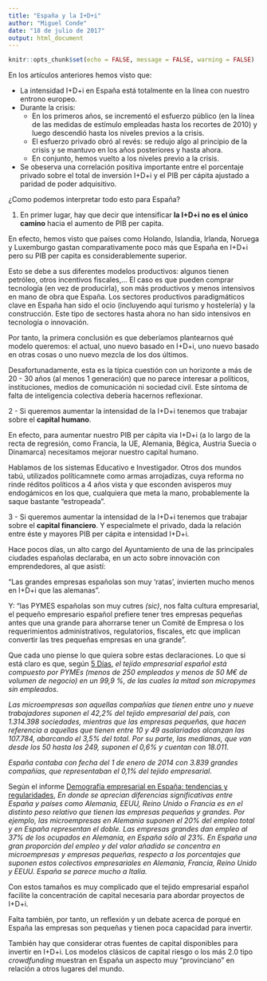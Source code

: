 ```yaml
---
title: "España y la I+D+i"
author: "Miguel Conde"
date: "18 de julio de 2017"
output: html_document
---
```


```r
knitr::opts_chunk$set(echo = FALSE, message = FALSE, warning = FALSE)
```

En los artículos anteriores hemos visto que:

* La intensidad I+D+i en España está totalmente en la línea con nuestro entrono europeo.
* Durante la crisis:
    + En los primeros años, se incrementó el esfuerzo público (en la línea de las medidas de estímulo empleadas hasta los recortes de 2010) y luego descendió hasta los niveles previos a la crisis.
    + El esfuerzo privado obró al revés: se redujo algo al principio de la crisis y se mantuvo en los años posteriores y hasta ahora.
    + En conjunto, hemos vuelto a los niveles previo a la crisis.
* Se obeserva una correlación positiva importante entre el porcentaje privado sobre el total de inversión I+D+i y el PIB per cápita ajustado a paridad de poder adquisitivo.

¿Como podemos interpretar todo esto para España?

1. En primer lugar, hay que decir que intensificar **la I+D+i no es el único camino** hacia el aumento de PIB per capita.

En efecto, hemos visto que países como Holando, Islandia, Irlanda, Noruega y Luxemburgo gastan comparativamente poco más que España en I+D+i pero su PIB per capita es considerablemente superior.

Esto se debe a sus diferentes modelos productivos: algunos tienen petróleo, otros incentivos fiscales,... El caso es que pueden comprar tecnología (en vez de producirla), son más productivos y menos intensivos en mano de obra que España. Los sectores productivos paradigmáticos clave en España han sido el ocio (incluyendo aquí turismo y hostelería) y la construcción. Este tipo de sectores hasta ahora no han sido intensivos en tecnología o innovación.

Por tanto, la primera conclusión es que deberíamos plantearnos qué modelo queremos: el actual, uno nuevo basado en I+D+i, uno nuevo basado en otras cosas o uno nuevo mezcla de los dos últimos.

Desafortunadamente, esta es la típica cuestión con un horizonte a más de 20 - 30 años (al menos 1 generación) que no parece interesar a políticos, instituciones, medios de comunicación ni sociedad civil. Este síntoma de falta de inteligencia colectiva debería hacernos reflexionar.

2 - Si queremos aumentar la intensidad de la I+D+i tenemos que trabajar sobre el **capital humano**.

En efecto, para aumentar nuestro PIB per cápita via I+D+i (a lo largo de la recta de regresión, como Francia, la UE, Alemania, Bégica, Austria Suecia o Dinamarca) necesitamos mejorar nuestro capital humano.

Hablamos de los sistemas Educativo e Investigador. Otros dos mundos tabú, utilizados políticamnete como armas arrojadizas, cuya reforma no rinde réditos políticos a 4 años vista y que esconden avisperos muy endogámicos en los que, cualquiera que meta la mano, probablemente la saque bastante "estropeada".

3 - Si queremos aumentar la intensidad de la I+D+i tenemos que trabajar sobre el **capital financiero**. Y especialmete el privado, dada la relación entre éste y mayores PIB per cápita e intensidad I+D+i.

Hace pocos días, un alto cargo del Ayuntamiento de una de las principales ciudades españolas declaraba, en un acto sobre innovación con emprendedores, al que asistí:

"Las grandes empresas españolas son muy 'ratas', invierten mucho menos en I+D+i que las alemanas".

Y: "las PYMES españolas son muy cutres *(sic)*, nos falta cultura empresarial, el pequeño empresario español prefiere tener tres empresas pequeñas antes que una grande para ahorrarse tener un Comité de Empresa o los requerimientos administrativos, regulatorios, fiscales, etc que implican convertir las tres pequeñas empresas en una grande".

Que cada uno piense lo que quiera sobre estas declaraciones. Lo que si está claro es que, según [5 Días](https://cincodias.elpais.com/cincodias/2015/09/02/pyme/1441206221_324356.html),  *el tejido empresarial español está compuesto por PYMEs (menos de 250 empleados y menos de 50 M€ de volumen de negocio) en un 99,9 %, de las cuales la mitad son micropymes sin empleados*. 

*Las microempresas son aquellas compañías que tienen entre uno y nueve trabajadores suponen el 42,2% del tejido empresarial del país, con 1.314.398 sociedades, mientras que las empresas pequeñas, que hacen referencia a aquellas que tienen entre 10 y 49 asalariados alcanzan las 107.784, abarcando el 3,5% del total. Por su parte, las medianas, que van desde los 50 hasta los 249, suponen el 0,6% y cuentan con 18.011*.

*España contaba con fecha del 1 de enero de 2014 con 3.839 grandes compañías, que representaban el 0,1% del tejido empresarial*.

Según el informe [Demografía empresarial en España: tendencias y regularidades ](http://documentos.fedea.net/pubs/eee/eee2015-24.pdf), *En donde se aprecian diferencias significativas entre España y países como Alemania, EEUU, Reino Unido o Francia es en el distinto peso relativo que tienen las empresas pequeñas y grandes. Por ejemplo, las microempresas en Alemania suponen el 20% del empleo total y en España representan el doble. Las empresas grandes dan empleo al 37% de los ocupados en Alemania, en España sólo al 23%. En España una gran proporción del empleo y del valor añadido se concentra en microempresas y empresas pequeñas, respecto a los porcentajes que suponen estos colectivos empresariales en Alemania, Francia, Reino Unido y EEUU. España se parece mucho a Italia. *

Con estos tamaños es muy complicado que el tejido empresarial español facilite la concentración de capital necesaria para abordar proyectos de I+D+i.

Falta también, por tanto, un reflexión y un debate acerca de porqué en España las empresas son pequeñas y tienen poca capacidad para invertir.

También hay que considerar otras fuentes de capital disponibles para invertir en I+D+i. Los modelos clásicos de capital riesgo o los más 2.0 tipo *crowdfunding* muestran en España un aspecto muy "provinciano" en relación a otros lugares del mundo. 